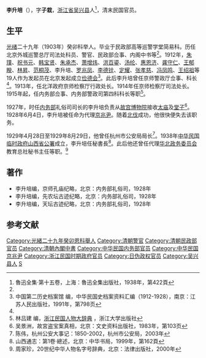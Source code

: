 '''李升培'''（{{bd|1879年|？|20世纪|？|}}），字'''子栽'''，[[浙江省|浙江省]][[吴兴县|吴兴县]]人<ref name=lxqj>魯迅全集·第十五卷，上海：魯迅全集出版社，1938年，第422頁</ref>，清末民国官员。

==生平==

[[光绪|光绪]]二十九年（1903年）癸卯科举人。毕业于民政部高等巡警学堂简易科。历任北京外城巡警总厅司法处科员、警官、民政部佥事、内阁中书等<ref name=a1/>。1912年，[[朱璞|朱璞]]、[[祝书元|祝书元]]、[[韩宝贤|韩宝贤]]、[[朱承杰|朱承杰]]、[[萧增炜|萧增炜]]、[[洪百鎏|洪百鎏]]、[[汤纶|汤纶]]、[[惠恩济|惠恩济]]、[[龚守仁|龚守仁]]、[[王郁睽|王郁睽]]、[[林昇|林昇]]、[[范桐茂|范桐茂]]、李升培、[[罗兆凤|罗兆凤]]、[[李德铨|李德铨]]、[[定耀|定耀]]、[[张孝慈|张孝慈]]、[[冯凤鸣|冯凤鸣]]、[[王绍祖|王绍祖]]等19人作为发起员在北京发起成立[[俭德会|俭德会]]<ref>中国第二历史档案馆 编，中华民国史档案资料汇编（1912-1928），南京：江苏人民出版社，1991年，第798页</ref>。此后李升培曾任京师警政厅佥事、科长<ref name=lxqj/>。1913年，任北洋政府京师检察厅行政处长。1914年任京师检察厅司法处长。1915年起，任内务部佥事、内务部警政司第四科科长等职<ref name="a1">林吕建 编，[http://xuewen.cnki.net/R2013091280000875.html 浙江民国人物大辞典] {{Wayback|url=http://xuewen.cnki.net/R2013091280000875.html |date=20200801194600 }}，浙江大学出版社</ref>。

1927年，时任[[中華民國內務部|内务部]]礼俗司司长的李升培负责从[[故宫博物院|故宫博物院]]接收[[太庙|太庙]]及[[堂子|堂子]]<ref>吴景洲，故宮盗宝案真相，北京：文史资料出版社，1983年，第103页</ref>。1928年6月4日，李升培被任命为代理[[京兆尹|京兆尹]]。随着[[國民革命軍北伐|北伐]]成功，他很快便失去该职务。

1929年4月28日至1929年8月29日，他曾任杭州市公安局局长<ref>陈伟，杭州公安大事记：1850-2002，杭州市公安局，2003年</ref>。1938年[[中华民国临时政府_(北京)|中华民国临时政府]][[山西省公署|山西省公署]]成立，李升培任秘書長<ref>山西通志：第1卷·總述，北京：中华书局，1999年，第162頁</ref>。此后他还曾任代理[[华北政务委员会|华北政务委员会]]教育总社秘书主任等职。<ref>周家珍，20世纪中华人物名字号辞典，北京：法律出版社，2000年</ref>

==著作==
*李升培编，京师孔庙纪略，北京：内务部礼俗司，1928年
*李升培编，先农坛古迹纪略，北京：内务部礼俗司，1928年
*李升培编，天坛古迹纪略，北京：内务部礼俗司，1928年

==参考文献==
{{reflist}}

{{北京市市長|京兆}}
{{DEFAULTSORT:Li李}}
[[Category:光緒二十九年癸卯恩科舉人|Category:光緒二十九年癸卯恩科舉人]]
[[Category:清朝警官|Category:清朝警官]]
[[Category:清朝民政部官员|Category:清朝民政部官员]]
[[Category:清朝內閣中書|Category:清朝內閣中書]]
[[Category:中华民国内务部官员|Category:中华民国内务部官员]]
[[Category:中华民国京兆尹|Category:中华民国京兆尹]]
[[Category:浙江民国时期政府官员|Category:浙江民国时期政府官员]]
[[Category:日伪政权官员|Category:日伪政权官员]]
[[Category:吴兴县人|Category:吴兴县人]]
[[Category:李姓|S]]